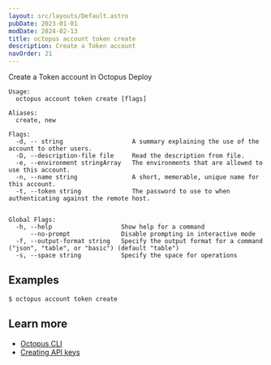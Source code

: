 ```yaml
---
layout: src/layouts/Default.astro
pubDate: 2023-01-01
modDate: 2024-02-13
title: octopus account token create
description: Create a Token account
navOrder: 21
---
```


Create a Token account in Octopus Deploy

```
Usage:
  octopus account token create [flags]

Aliases:
  create, new

Flags:
  -d, -- string                   A summary explaining the use of the account to other users.
  -D, --description-file file     Read the description from file.
  -e, --environment stringArray   The environments that are allowed to use this account.
  -n, --name string               A short, memorable, unique name for this account.
  -t, --token string              The password to use to when authenticating against the remote host.


Global Flags:
  -h, --help                   Show help for a command
      --no-prompt              Disable prompting in interactive mode
  -f, --output-format string   Specify the output format for a command ("json", "table", or "basic") (default "table")
  -s, --space string           Specify the space for operations

```

## Examples

<SamplesInstance />

```
$ octopus account token create

```

## Learn more

- [Octopus CLI](/docs/octopus-rest-api/cli)
- [Creating API keys](/docs/octopus-rest-api/how-to-create-an-api-key)